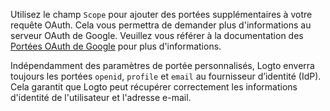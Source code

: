 Utilisez le champ `Scope` pour ajouter des portées supplémentaires à votre requête OAuth. Cela vous permettra de demander plus d'informations au serveur OAuth de Google. Veuillez vous référer à la documentation des [Portées OAuth de Google](https://developers.google.com/identity/protocols/oauth2/scopes) pour plus d'informations.

Indépendamment des paramètres de portée personnalisés, Logto enverra toujours les portées `openid`, `profile` et `email` au fournisseur d’identité (IdP). Cela garantit que Logto peut récupérer correctement les informations d'identité de l'utilisateur et l'adresse e-mail.
